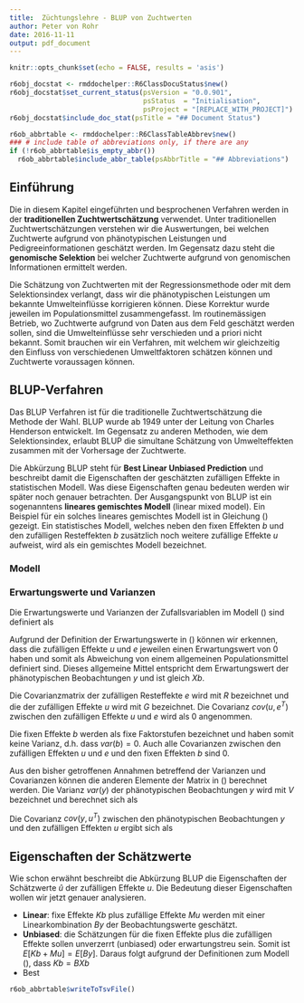 ```yaml
---
title:  Züchtungslehre - BLUP von Zuchtwerten
author: Peter von Rohr
date: 2016-11-11
output: pdf_document
---
```


```r
knitr::opts_chunk$set(echo = FALSE, results = 'asis')
```

```r
r6obj_docstat <- rmddochelper::R6ClassDocuStatus$new()
r6obj_docstat$set_current_status(psVersion = "0.0.901",
                                 psStatus  = "Initialisation",
                                 psProject = "[REPLACE_WITH_PROJECT]")
r6obj_docstat$include_doc_stat(psTitle = "## Document Status")
```


```r
r6ob_abbrtable <- rmddochelper::R6ClassTableAbbrev$new()
### # include table of abbreviations only, if there are any
if (!r6ob_abbrtable$is_empty_abbr())
  r6ob_abbrtable$include_abbr_table(psAbbrTitle = "## Abbreviations")
```


## Einführung
Die in diesem Kapitel eingeführten und besprochenen Verfahren werden in der __traditionellen Zuchtwertschätzung__ verwendet. Unter traditionellen Zuchtwertschätzungen verstehen wir die Auswertungen, bei welchen Zuchtwerte aufgrund von phänotypischen Leistungen und  Pedigreeinformationen geschätzt werden. Im Gegensatz dazu steht die __genomische Selektion__ bei welcher Zuchtwerte aufgrund von genomischen Informationen ermittelt werden.

Die Schätzung von Zuchtwerten mit der Regressionsmethode oder mit dem Selektionsindex verlangt, dass wir die phänotypischen Leistungen um bekannte Umwelteinflüsse korrigieren können. Diese Korrektur wurde jeweilen im Populationsmittel zusammengefasst. Im routinemässigen Betrieb, wo Zuchtwerte aufgrund von Daten aus dem Feld geschätzt werden sollen, sind die Umwelteinflüsse sehr verschieden und a priori nicht bekannt. Somit brauchen wir ein Verfahren, mit welchem wir gleichzeitig den Einfluss von verschiedenen Umweltfaktoren schätzen können und Zuchtwerte voraussagen können.


## BLUP-Verfahren
Das BLUP Verfahren ist für die traditionelle Zuchtwertschätzung die Methode der Wahl. BLUP wurde ab 1949 unter der Leitung von Charles Henderson entwickelt. Im Gegensatz zu anderen Methoden, wie dem Selektionsindex, erlaubt BLUP die simultane Schätzung von Umwelteffekten zusammen mit der Vorhersage der Zuchtwerte. 

Die Abkürzung BLUP steht für __Best Linear Unbiased Prediction__ und beschreibt damit die Eigenschaften der geschätzten zufälligen Effekte in statistischen Modell. Was diese Eigenschaften genau bedeuten werden wir später noch genauer betrachten. Der Ausgangspunkt von BLUP ist ein sogenanntens __lineares gemischtes Modell__ (linear mixed model). Ein Beispiel für ein solches lineares gemischtes Modell ist in Gleichung (\ref{eq:LinearMixedModel}) gezeigt. Ein statistisches Modell, welches neben den fixen Effekten $b$ und den zufälligen Resteffekten $b$ zusätzlich noch weitere zufällige Effekte $u$ aufweist, wird als ein gemischtes Modell bezeichnet. 

### Modell

\begin{equation}
y = Xb + Zu + e
\label{eq:LinearMixedModel}
\end{equation}

\begin{tabular}{lll}
mit & $y$:  & Vektor der Beobachtungswerte\\
    & $b$:  & Vektor der fixen Effekte\\
    & $u$:  & Vektor der zufälligen Effekte\\
    & $e$:  & Vektor der zufälligen Resteffekte\\
    & $X$:  & Inzidenzmatrix zur Verknüpfung der Beobachtungen mit den fixen Effekten\\
    & $Z$:  & Inzidenzmatrix zur Verknüpfung der Beobachtungen mit den zufälligen Effekten
\end{tabular}

\pagebreak

### Erwartungswerte und Varianzen
Die Erwartungswerte und Varianzen der Zufallsvariablen im Modell (\ref{eq:LinearMixedModel}) sind definiert als

\begin{equation}
E\left[
\begin{array}{c} 
y\\
u\\
e
\end{array}\right]
= \left[
\begin{array}{c} 
Xb\\
0\\
0
\end{array}\right]
\label{eq:ExpValMme}
\end{equation}

Aufgrund der Definition der Erwartungswerte in (\ref{eq:ExpValMme}) können wir erkennen, dass die zufälligen Effekte $u$ und $e$ jeweilen einen Erwartungswert von $0$ haben und somit als Abweichung von einem allgemeinen Populationsmittel definiert sind. Dieses allgemeine Mittel entspricht dem Erwartungswert der phänotypischen Beobachtungen $y$ und ist gleich $Xb$. 

\begin{equation}
var\left[
\begin{array}{c} 
y\\
u\\
e
\end{array}\right]
= \left[
\begin{array}{ccc} 
ZGZ^T + R  &  ZG  &  R \\
GZ^T       &  G   &  0 \\
R          &  0   &  R
\end{array}\right]
\label{eq:CovMme}
\end{equation}

Die Covarianzmatrix der zufälligen Resteffekte $e$ wird mit $R$ bezeichnet und die der zufälligen Effekte $u$ wird mit $G$ bezeichnet. Die Covarianz $cov(u,e^T)$ zwischen den zufälligen Effekte $u$ und $e$ wird als $0$ angenommen. 

Die fixen Effekte $b$ werden als fixe Faktorstufen bezeichnet und haben somit keine Varianz, d.h. dass $var(b) = 0$. Auch alle Covarianzen zwischen den zufälligen Effekten $u$ und $e$ und den fixen Effekten $b$ sind $0$. 

Aus den bisher getroffenen Annahmen betreffend der Varianzen und Covarianzen können die anderen Elemente der Matrix in (\ref{eq:CovMme}) berechnet werden. Die Varianz $var(y)$ der phänotypischen Beobachtungen $y$ wird mit $V$ bezeichnet und berechnet sich als

\begin{eqnarray}
var(y) &=& var(Xb + Zu + e) \nonumber\\
       &=& var(Zu) + var(e) \nonumber\\
       &=& Z * var(u) * Z^T + var(e) \nonumber\\
       &=& Z * G * Z^T + R = V \nonumber
\end{eqnarray}

Die Covarianz $cov(y,u^T)$ zwischen den phänotypischen Beobachtungen $y$ und den zufälligen Effekten $u$ ergibt sich als

\begin{eqnarray}
cov(y,u^T) &=& cov(Xb + Zu + e, u^T)      \nonumber\\
           &=& cov(Zu, u^T) + cov(e, u^T) \nonumber\\
           &=& Z * cov(u, u^T)            \nonumber\\
           &=& Z * G                      \nonumber
\end{eqnarray}


## Eigenschaften der Schätzwerte 
Wie schon erwähnt beschreibt die Abkürzung BLUP die Eigenschaften der Schätzwerte $\hat{u}$ der zufälligen Effekte $u$. Die Bedeutung dieser Eigenschaften wollen wir jetzt genauer analysieren.

- __Linear__: fixe Effekte $Kb$ plus zufällige Effekte $Mu$ werden mit einer Linearkombination $By$ der Beobachtungswerte geschätzt.
- __Unbiased__: die Schätzungen für die fixen Effekte plus die zufälligen Effekte sollen unverzerrt (unbiased) oder erwartungstreu sein. Somit ist $E\left[ Kb + Mu \right] = E\left[By \right]$. Daraus folgt aufgrund der Definitionen zum Modell (\ref{eq:LinearMixedModel}), dass $Kb = BXb$
- Best




```r
r6ob_abbrtable$writeToTsvFile()
```
<!-- END of document                 -- 
  -- Below this must not be anything -->
